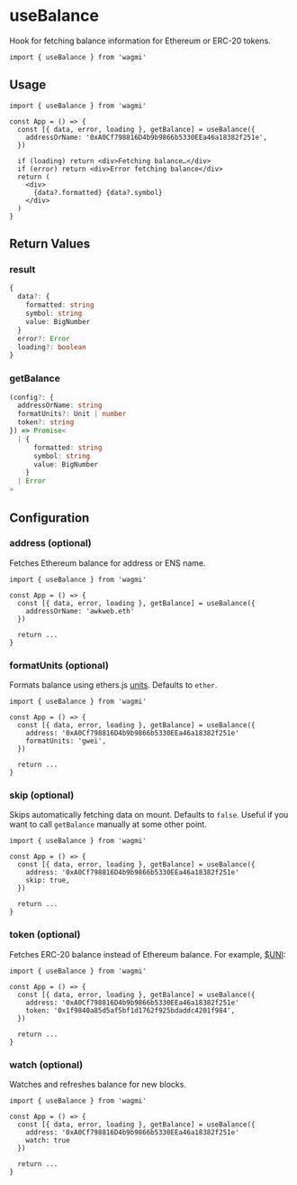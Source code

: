 # useBalance

Hook for fetching balance information for Ethereum or ERC-20 tokens.

```tsx
import { useBalance } from 'wagmi'
```

## Usage

```tsx
import { useBalance } from 'wagmi'

const App = () => {
  const [{ data, error, loading }, getBalance] = useBalance({
    addressOrName: '0xA0Cf798816D4b9b9866b5330EEa46a18382f251e',
  })

  if (loading) return <div>Fetching balance…</div>
  if (error) return <div>Error fetching balance</div>
  return (
    <div>
      {data?.formatted} {data?.symbol}
    </div>
  )
}
```

## Return Values

### result

```ts
{
  data?: {
    formatted: string
    symbol: string
    value: BigNumber
  }
  error?: Error
  loading?: boolean
}
```

### getBalance

```ts
(config?: {
  addressOrName: string
  formatUnits?: Unit | number
  token?: string
}) => Promise<
  | {
      formatted: string
      symbol: string
      value: BigNumber
    }
  | Error
>
```

## Configuration

### address (optional)

Fetches Ethereum balance for address or ENS name.

```tsx highlight='5'
import { useBalance } from 'wagmi'

const App = () => {
  const [{ data, error, loading }, getBalance] = useBalance({
    addressOrName: 'awkweb.eth'
  })

  return ...
}
```

### formatUnits (optional)

Formats balance using ethers.js [units](https://docs.ethers.io/v5/api/utils/display-logic/#display-logic--units). Defaults to `ether`.

```tsx highlight='6'
import { useBalance } from 'wagmi'

const App = () => {
  const [{ data, error, loading }, getBalance] = useBalance({
    address: '0xA0Cf798816D4b9b9866b5330EEa46a18382f251e'
    formatUnits: 'gwei',
  })

  return ...
}
```

### skip (optional)

Skips automatically fetching data on mount. Defaults to `false`. Useful if you want to call `getBalance` manually at some other point.

```tsx highlight='6'
import { useBalance } from 'wagmi'

const App = () => {
  const [{ data, error, loading }, getBalance] = useBalance({
    address: '0xA0Cf798816D4b9b9866b5330EEa46a18382f251e'
    skip: true,
  })

  return ...
}
```

### token (optional)

Fetches ERC-20 balance instead of Ethereum balance. For example, [$UNI](https://etherscan.io/address/0x1f9840a85d5af5bf1d1762f925bdaddc4201f984):

```tsx highlight='6'
import { useBalance } from 'wagmi'

const App = () => {
  const [{ data, error, loading }, getBalance] = useBalance({
    address: '0xA0Cf798816D4b9b9866b5330EEa46a18382f251e'
    token: '0x1f9840a85d5af5bf1d1762f925bdaddc4201f984',
  })

  return ...
}
```

### watch (optional)

Watches and refreshes balance for new blocks.

```tsx highlight='6'
import { useBalance } from 'wagmi'

const App = () => {
  const [{ data, error, loading }, getBalance] = useBalance({
    address: '0xA0Cf798816D4b9b9866b5330EEa46a18382f251e'
    watch: true
  })

  return ...
}
```
